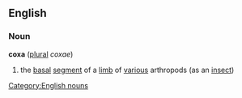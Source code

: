 ==English==
===Noun===
'''coxa''' ([[plural]] ''coxae'')

#the [[basal]] [[segment]] of a [[limb]] of [[various]] arthropods (as an [[insect]])

[[Category:English nouns]]